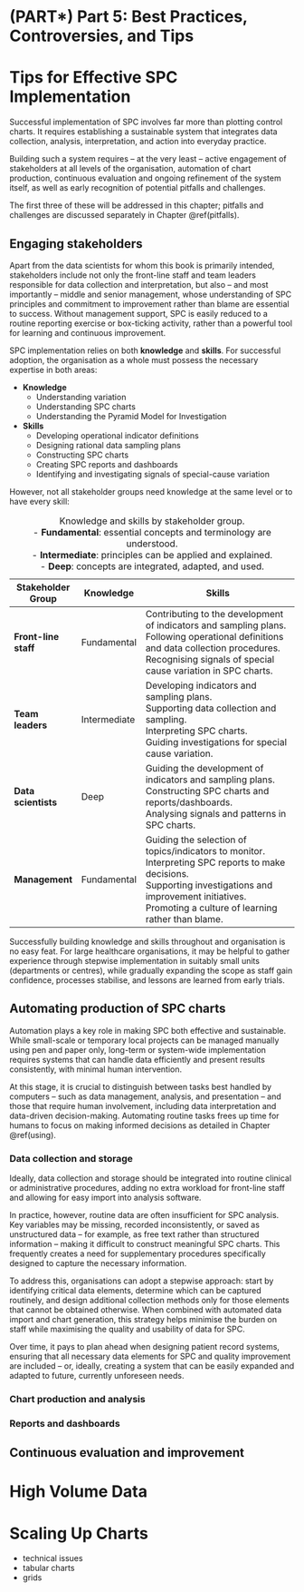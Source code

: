 # (PART\*) Part 5: Best Practices, Controversies, and Tips {-}

# Tips for Effective SPC Implementation {#tips}

Successful implementation of SPC involves far more than plotting control charts. It requires establishing a sustainable system that integrates data collection, analysis, interpretation, and action into everyday practice.

Building such a system requires -- at the very least -- active engagement of stakeholders at all levels of the organisation, automation of chart production, continuous evaluation and ongoing refinement of the system itself, as well as early recognition of potential pitfalls and challenges.

The first three of these will be addressed in this chapter; pitfalls and challenges are discussed separately in Chapter \@ref(pitfalls).

## Engaging stakeholders

Apart from the data scientists for whom this book is primarily intended, stakeholders include not only the front-line staff and team leaders responsible for data collection and interpretation, but also -- and most importantly -- middle and senior management, whose understanding of SPC principles and commitment to improvement rather than blame are essential to success. Without management support, SPC is easily reduced to a routine reporting exercise or box-ticking activity, rather than a powerful tool for learning and continuous improvement.

SPC implementation relies on both **knowledge** and **skills**. For successful adoption, the organisation as a whole must possess the necessary expertise in both areas:

* **Knowledge**
    - Understanding variation
    - Understanding SPC charts
    - Understanding the Pyramid Model for Investigation

* **Skills**
    - Developing operational indicator definitions
    - Designing rational data sampling plans
    - Constructing SPC charts
    - Creating SPC reports and dashboards
    - Identifying and investigating signals of special-cause variation
    
However, not all stakeholder groups need knowledge at the same level or to have every skill:
    
| Stakeholder Group    | Knowledge    | Skills                                                                                                                                                                                                                |
|----------------------|--------------|-----------------------------------------------------------------------------------------------------------------------------------------------------------------------------------------------------------------------|
| **Front-line staff** | Fundamental  | Contributing to the development of indicators and sampling plans.<br>Following operational definitions and data collection procedures.<br>Recognising signals of special cause variation in SPC charts.               |
| **Team leaders**     | Intermediate | Developing indicators and sampling plans.<br>Supporting data collection and sampling.<br>Interpreting SPC charts.<br>Guiding investigations for special cause variation.                                              |
| **Data scientists**  | Deep         | Guiding the development of indicators and sampling plans.<br>Constructing SPC charts and reports/dashboards.<br>Analysing signals and patterns in SPC charts.                                                         |
| **Management**       | Fundamental  | Guiding the selection of topics/indicators to monitor.<br>Interpreting SPC reports to make decisions.<br>Supporting investigations and improvement initiatives.<br>Promoting a culture of learning rather than blame. |
Table: Knowledge and skills by stakeholder group.<br>- **Fundamental**: essential concepts and terminology are understood.<br>- **Intermediate**: principles can be applied and explained.<br>- **Deep**: concepts are integrated, adapted, and used.

Successfully building knowledge and skills throughout and organisation is no easy feat. For large healthcare organisations, it may be helpful to gather experience through stepwise implementation in suitably small units (departments or centres), while gradually expanding the scope as staff gain confidence, processes stabilise, and lessons are learned from early trials.

## Automating production of SPC charts

Automation plays a key role in making SPC both effective and sustainable. While small-scale or temporary local projects can be managed manually using pen and paper only, long-term or system-wide implementation requires systems that can handle data efficiently and present results consistently, with minimal human intervention.

At this stage, it is crucial to distinguish between tasks best handled by computers -- such as data management, analysis, and presentation -- and those that require human involvement, including data interpretation and data-driven decision-making. Automating routine tasks frees up time for humans to focus on making informed decisions as detailed in Chapter \@ref(using).



### Data collection and storage

Ideally, data collection and storage should be integrated into routine clinical or administrative procedures, adding no extra workload for front-line staff and allowing for easy import into analysis software.

In practice, however, routine data are often insufficient for SPC analysis. Key variables may be missing, recorded inconsistently, or saved as unstructured data -- for example, as free text rather than structured information -- making it difficult to construct meaningful SPC charts. This frequently creates a need for supplementary procedures specifically designed to capture the necessary information.

To address this, organisations can adopt a stepwise approach: start by identifying critical data elements, determine which can be captured routinely, and design additional collection methods only for those elements that cannot be obtained otherwise. When combined with automated data import and chart generation, this strategy helps minimise the burden on staff while maximising the quality and usability of data for SPC.

Over time, it pays to plan ahead when designing patient record systems, ensuring that all necessary data elements for SPC and quality improvement are included -- or, ideally, creating a system that can be easily expanded and adapted to future, currently unforeseen needs.

### Chart production and analysis

### Reports and dashboards



## Continuous evaluation and improvement




# High Volume Data

# Scaling Up Charts

- technical issues
- tabular charts
- grids
